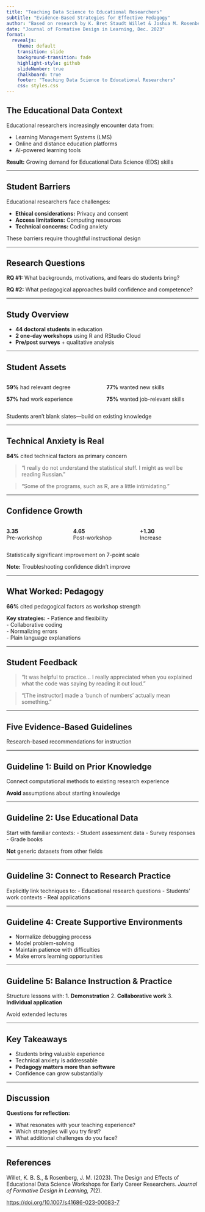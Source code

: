 ```yaml
---
title: "Teaching Data Science to Educational Researchers"
subtitle: "Evidence-Based Strategies for Effective Pedagogy"
author: "Based on research by K. Bret Staudt Willet & Joshua M. Rosenberg"
date: "Journal of Formative Design in Learning, Dec. 2023"
format:
  revealjs:
    theme: default
    transition: slide
    background-transition: fade
    highlight-style: github
    slideNumber: true
    chalkboard: true
    footer: "Teaching Data Science to Educational Researchers"
    css: styles.css
---
```


## The Educational Data Context

Educational researchers increasingly encounter data from:

- Learning Management Systems (LMS)
- Online and distance education platforms  
- AI-powered learning tools

**Result:** Growing demand for Educational Data Science (EDS) skills

---

## Student Barriers

Educational researchers face challenges:

- **Ethical considerations:** Privacy and consent
- **Access limitations:** Computing resources 
- **Technical concerns:** Coding anxiety

::: {.callout-note}
These barriers require thoughtful instructional design
:::

---

## Research Questions

**RQ #1:** What backgrounds, motivations, and fears do students bring?

**RQ #2:** What pedagogical approaches build confidence and competence?

---

## Study Overview

- **44 doctoral students** in education
- **2 one-day workshops** using R and RStudio Cloud
- **Pre/post surveys** + qualitative analysis

---

## Student Assets

::: {.columns}
::: {.column width="50%"}
**59%** had relevant degree

**57%** had work experience
:::
::: {.column width="50%"}
**77%** wanted new skills

**75%** wanted job-relevant skills
:::
:::

::: {.callout-note}
Students aren't blank slates—build on existing knowledge
:::

---

## Technical Anxiety is Real

**84%** cited technical factors as primary concern

> "I really do not understand the statistical stuff. I might as well be reading Russian."

> "Some of the programs, such as R, are a little intimidating."

---

## Confidence Growth

::: {.columns}
::: {.column width="33%"}
**3.35**  
Pre-workshop
:::
::: {.column width="33%"}
**4.65**  
Post-workshop  
:::
::: {.column width="33%"}
**+1.30**  
Increase
:::
:::

Statistically significant improvement on 7-point scale

::: {.callout-warning}
**Note:** Troubleshooting confidence didn't improve
:::

---

## What Worked: Pedagogy

**66%** cited pedagogical factors as workshop strength

**Key strategies:**
- Patience and flexibility  
- Collaborative coding  
- Normalizing errors  
- Plain language explanations  

---

## Student Feedback

> "It was helpful to practice... I really appreciated when you explained what the code was saying by reading it out loud."

> "[The instructor] made a 'bunch of numbers' actually mean something."

---

## Five Evidence-Based Guidelines

Research-based recommendations for instruction

---

## Guideline 1: Build on Prior Knowledge

Connect computational methods to existing research experience

**Avoid** assumptions about starting knowledge

---

## Guideline 2: Use Educational Data  

Start with familiar contexts:
- Student assessment data
- Survey responses  
- Grade books

**Not** generic datasets from other fields

---

## Guideline 3: Connect to Research Practice

Explicitly link techniques to:
- Educational research questions
- Students' work contexts
- Real applications

---

## Guideline 4: Create Supportive Environments

- Normalize debugging process
- Model problem-solving  
- Maintain patience with difficulties
- Make errors learning opportunities

---

## Guideline 5: Balance Instruction & Practice

Structure lessons with:
1. **Demonstration**
2. **Collaborative work** 
3. **Individual application**

Avoid extended lectures

---

## Key Takeaways

- Students bring valuable experience
- Technical anxiety is addressable
- **Pedagogy matters more than software**
- Confidence can grow substantially

---

## Discussion

**Questions for reflection:**

- What resonates with your teaching experience?
- Which strategies will you try first?  
- What additional challenges do you face?

---

## References

Willet, K. B. S., & Rosenberg, J. M. (2023). The Design and Effects of Educational Data Science Workshops for Early Career Researchers. *Journal of Formative Design in Learning, 7*(2).

[https://doi.org/10.1007/s41686-023-00083-7](https://doi.org/10.1007/s41686-023-00083-7)